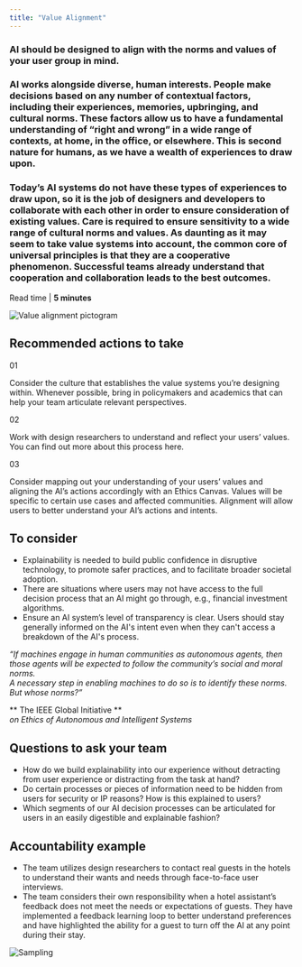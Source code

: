 ```yaml
---
title: "Value Alignment"
---
```



<Row className="opener">
<Column colSm={3} colMd={6} colLg={7}>

### AI should be designed to align with the norms and values of your user group in mind.
### AI works alongside diverse, human interests. People make decisions based on any number of contextual factors, including their experiences, memories, upbringing, and cultural norms. These factors allow us to have a fundamental understanding of “right and wrong” in a wide range of contexts, at home, in the office, or elsewhere. This is second nature for humans, as we have a wealth of experiences to draw upon.

### Today’s AI systems do not have these types of experiences to draw upon, so it is the job of designers and developers to collaborate with each other in order to ensure consideration of existing values. Care is required to ensure sensitivity to a wide range of cultural norms and values. As daunting as it may seem to take value systems into account, the common core of universal principles is that they are a cooperative phenomenon. Successful teams already understand that cooperation and collaboration leads to the best outcomes.

Read time | **5 minutes**

</Column>

<Column colSm={1} offsetLg={1} colMd={2} colLg={2}>

![Value alignment pictogram](../../images/ethics/value-alignment/Image_1.png)

</Column>
</Row>

<Row className="hr recommended">
<Column colSm={4}>

## Recommended actions to take

</Column>
<Column colMd={4} colLg={4}>

01

Consider the culture that establishes the value systems you’re designing within. Whenever possible, bring in policymakers and academics that can help your team articulate relevant perspectives.

</Column>
<Column colMd={4} colLg={4}>

02

Work with design researchers to understand and reflect your users’ values. You can find out more about this process here.

</Column>
<Column colMd={4} colLg={4}>

03

Consider mapping out your understanding of your users’ values and aligning the AI’s actions accordingly with an Ethics Canvas. Values will be specific to certain use cases and affected communities. Alignment will allow users to better understand your AI’s actions and intents.

</Column>
</Row>



<Row className="hr consider">
<Column colMd={6} colLg={7}>

## To consider

 - Explainability is needed to build public confidence in disruptive technology, to promote safer practices, and to facilitate broader societal adoption.
 - There are situations where users may not have access to the full decision process that an AI might go through, e.g., financial investment algorithms.
 - Ensure an AI system’s level of transparency is clear. Users should stay generally informed on the AI's intent even when they can't access a breakdown of the AI's process.


</Column>

<Column colSm={0} colMd={2} colLg={3} offsetMd={1} noGutterSm>
<Aside>

_“If machines engage in human communities as autonomous agents, then those agents will be expected to follow the community’s social and moral norms. <br/> A necessary step in enabling machines to do so is to identify these norms. But whose norms?”_

** The IEEE Global Initiative ** <br/>
_on Ethics of Autonomous and Intelligent Systems_

</Aside>
</Column>
</Row>



<Row className="questions">
<Column colMd={6} colLg={7}>

## Questions to ask your team

 - How do we build explainability into our experience without detracting from user experience or distracting from the task at hand?
 - Do certain processes or pieces of information need to be hidden from users for security or IP reasons? How is this explained to users?
 - Which segments of our AI decision processes can be articulated for users in an easily digestible and explainable fashion?


</Column>
</Row>



<Row className="example">
<Column colMd={6} colLg={7}>

## Accountability example

 - The team utilizes design researchers to contact real guests in the hotels to understand their wants and needs through face-to-face user interviews.
 - The team considers their own responsibility when a hotel assistant’s feedback does not meet the needs or expectations of guests. They have implemented a feedback learning loop to better understand preferences and have highlighted the ability for a guest to turn off the AI at any point during their stay.


</Column>
</Row>

![Sampling](../../images/ethics/value-alignment/Image_2.png)
